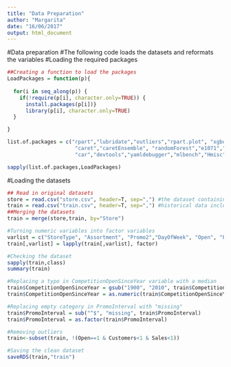 ```yaml
---
title: "Data Preparation"
author: "Margarita"
date: "16/06/2017"
output: html_document
---
```

#Data preparation
#The following code loads the datasets and reformats the variables
#Loading the required packages
```r
##Creating a function to load the packages
LoadPackages = function(p){
  
  for(i in seq_along(p)) {
    if(!require(p[i], character.only=TRUE)) {
      install.packages(p[i])}
      library(p[i], character.only=TRUE)
  }

}

list.of.packages = c("rpart","lubridate","outliers","rpart.plot", "xgboost",
                      "caret","caretEnsemble", "randomForest","e1071","pROC", "tidyr", "klaR", 
                      "car","devtools","yamldebugger","mlbench","Hmisc", "ggvis","relaimpo")

sapply(list.of.packages,LoadPackages)
```

#Loading the datasets
```r
## Read in original datasets
store = read.csv("store.csv", header=T, sep=",") #the dataset containing supplemental information about the stores
train = read.csv("train.csv", header=T, sep=",") #historical data including sales
##Merging the datasets 
train = merge(store,train, by="Store")
```

```r
#Turning numeric variables into factor variables
varlist = c("StoreType", "Assortment", "Promo2","DayOfWeek", "Open", "Promo", "StateHoliday", "SchoolHoliday")
train[,varlist] = lapply(train[,varlist], factor)
```

```r
#Checking the dataset
sapply(train,class)
summary(train)
```

```r
#Replacing a typo in CompetitionOpenSinceYear variable with a median
train$CompetitionOpenSinceYear = gsub("1900", "2010", train$CompetitionOpenSinceYear)
train$CompetitionOpenSinceYear = as.numeric(train$CompetitionOpenSinceYear)
```

```r
#Replacing empty category in PromoInterval with "missing"
train$PromoInterval = sub("^$", "missing", train$PromoInterval)
train$PromoInterval = as.factor(train$PromoInterval)
```

```r
#Removing outliers
train<-subset(train, !(Open==1 & Customers<1 & Sales<1))
```

```r
#Saving the clean dataset
saveRDS(train,"train")
```
